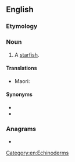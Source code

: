 {{also|seastar|sea-star}}
==English==

===Etymology===
{{compound|en|sea|star}}

===Noun===
{{en-noun}}

# A [[starfish]].

====Translations====
{{trans-top|starfish}}
{{trans-mid}}
* Maori: {{t|mi|pekapeka}}
{{trans-bottom}}

====Synonyms====
* {{l|en|starfish}}
* {{l|en|asteroid}}

===Anagrams===
* {{anagrams|en|Ae stars|sea rats|searats|tessara-}}

[[Category:en:Echinoderms]]
